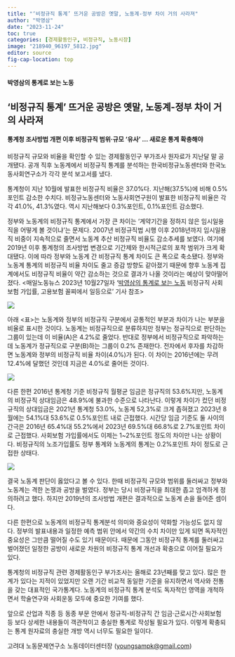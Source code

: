 ```yaml
---
title: "‘비정규직 통계’ 뜨거운 공방은 옛말, 노동계-정부 차이 거의 사라져"
author: "박영삼"
date: "2023-11-24"
toc: true
categories: [경제활동인구, 비정규직, 노동시장]
image: "218940_96197_5812.jpg"
editor: source
fig-cap-location: top
---
```


#### 박영삼의 통계로 보는 노동 {#박영삼의-통계로-보는-노동}

## ‘비정규직 통계’ 뜨거운 공방은 옛말, 노동계-정부 차이 거의 사라져

#### 통계청 조사방법 개편 이후 비정규직 범위·규모 ‘유사’ … 새로운 통계 확충해야

비정규직 규모와 비율을 확인할 수 있는 경제활동인구 부가조사 원자료가 지난달 말 공개됐다. 공개 직후 노동계에서 비정규직 통계를 분석하는 한국비정규노동센터와 한국노동사회연구소가 각각 분석 보고서를 냈다.

통계청이 지난 10월에 발표한 비정규직 비율은 37.0%다. 지난해(37.5%)에 비해 0.5%포인트 감소한 수치다. 비정규노동센터와 노동사회연구원이 발표한 비정규직 비율은 각각 41.0%, 41.3%였다. 역시 지난해보다 0.3%포인트, 0.1%포인트 감소했다.

정부와 노동계의 비정규직 통계에서 가장 큰 차이는 ‘계약기간을 정하지 않은 임시일용직을 어떻게 볼 것이냐’는 문제다. 2007년 비정규직법 시행 이후 2018년까지 임시일용직 비중이 지속적으로 줄면서 노동계 추산 비정규직 비율도 감소추세를 보였다. 여기에 2019년 이후 통계청의 조사방법 변경으로 기간제와 한시적근로의 포착 범위가 크게 확대됐다. 이에 따라 정부와 노동계 간 비정규직 통계 차이도 큰 폭으로 축소됐다. 정부와 노동계 통계의 비정규직 비율 차이도 줄고 증감 방향도 같아졌기 때문에 향후 노동계 집계에서도 비정규직 비율이 약간 감소하는 것으로 결과가 나올 것이라는 예상이 맞아떨어졌다. \<매일노동뉴스 2023년 10월27일자 ‘[박영삼의 통계로 보는 노동](https://www.labortoday.co.kr/news/articleView.html?idxno=217953) 비정규직 사회보험 가입률, 고용보험 꼴찌에서 일등으로’ 기사 참조\>

![](218940_96197_5812.jpg){fig-align="center"}

아래 <표>는 노동계와 정부의 비정규직 구분에서 공통적인 부분과 차이가 나는 부분을 비율로 표시한 것이다. 노동계는 비정규직으로 분류하지만 정부는 정규직으로 판단하는 그룹이 있는데 이 비율(A)은 4.2%로 줄었다. 반대로 정부에서 비정규직으로 파악하는데 노동계가 정규직으로 구분(B)하는 그룹이 0.2% 존재한다. 전자에서 후자를 차감하면 노동계와 정부의 비정규직 비율 차이(4.0%)가 된다. 이 차이는 2016년에는 무려 12.4%에 달했던 것인데 지금은 4.0%로 줄어든 것이다.

![](218940_96198_5812.jpg){fig-align="center"}

다른 한편 2016년 통계청 기준 비정규직 월평균 임금은 정규직의 53.6%지만, 노동계의 비정규직 상대임금은 48.9%에 불과한 수준으로 나타난다. 이렇게 차이가 컸던 비정규직의 상대임금은 2021년 통계청 53.0%, 노동계 52,3%로 크게 좁혀졌고 2023년 8월에는 54.1%대 53.6%로 0.5%포인트 내로 근접했다. 시간당 임금 기준도 둘 사이의 간극은 2016년 65.4%대 55.2%에서 2023년 69.5%대 66.8%로 2.7%포인트 차이로 근접했다. 사회보험 가입률에서도 이제는 1\~2%포인트 정도의 차이만 나는 상황이다. 비정규직의 노조가입률도 정부 통계와 노동계의 통계는 0.2%포인트 차이 정도로 근접한 상태다.

![](218940_96199_5812.jpg){fig-align="center"}

결국 노동계 판단이 옳았다고 볼 수 있다. 한때 비정규직 규모와 범위를 둘러싸고 정부와 노동계는 격한 논쟁과 공방을 벌였다. 정부는 당시 비정규직을 최대한 좁고 엄격하게 정의하려고 했다. 하지만 2019년의 조사방법 개편은 결과적으로 노동계 손을 들어준 셈이다.

다른 한편으로 노동계의 비정규직 통계분석 의미와 중요성이 약화할 가능성도 없지 않다. 정부의 발표내용과 일정한 예측 범위 안에서 약간의 수치 차이만 있게 되면 독자적인 중요성은 그만큼 떨어질 수도 있기 때문이다. 때문에 그동안 비정규직 통계를 둘러싸고 벌어졌던 일정한 공방이 새로운 차원의 비정규직 통계 개선과 확충으로 이어질 필요가 있다.

통계청의 비정규직 관련 경제활동인구 부가조사는 올해로 23년째를 맞고 있다. 많은 한계가 있다는 지적이 있었지만 오랜 기간 비교적 동일한 기준을 유지하면서 역사와 전통을 갖는 대표적인 국가통계다. 노동계의 비정규직 통계 분석도 독자적인 영역을 개척하면서 학술연구와 사회운동 모두에 중요한 기여를 했다.

앞으로 산업과 직종 등 동종 부문 안에서 정규직-비정규직 간 임금·근로시간·사회보험 등 보다 상세한 내용들이 객관적이고 충실한 통계로 작성될 필요가 있다. 이렇게 확충되는 통계 원자료의 충실한 개방 역시 너무도 필요한 일이다.

고려대 노동문제연구소 노동데이터센터장 ([youngsampk\@gmail.com](youngsampk@gmail.com))\
